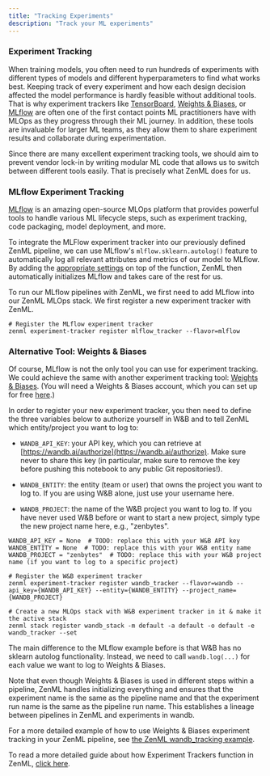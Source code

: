 ```yaml
---
title: "Tracking Experiments"
description: "Track your ML experiments"
---
```


### Experiment Tracking

When training models, you often need to run hundreds of experiments with different types of models and different hyperparameters to find what works best. Keeping track of every experiment and how each design decision affected the model performance is hardly feasible without additional tools. That is why experiment trackers like [TensorBoard](https://www.tensorflow.org/tensorboard/), [Weights & Biases](https://wandb.com/), or [MLflow](https://mlflow.org/) are often one of the first contact points ML practitioners have with MLOps as they progress through their ML journey. In addition, these tools are invaluable for larger ML teams, as they allow them to share experiment results and collaborate during experimentation.

Since there are many excellent experiment tracking tools, we should aim to prevent vendor lock-in by writing modular ML code that allows us to switch between different tools easily. That is precisely what ZenML does for us.

### MLflow Experiment Tracking

[MLflow](https://mlflow.org/) is an amazing open-source MLOps platform that provides powerful tools to handle various ML lifecycle steps, such as experiment tracking, code packaging, model deployment, and more.

To integrate the MLFlow experiment tracker into our previously defined ZenML pipeline, we can use MLflow's `mlflow.sklearn.autolog()` feature to automatically log all relevant attributes and metrics of our model to MLflow. By adding the [appropriate settings](/component-gallery/experiment-trackers/mlflow) on top of the function, ZenML then automatically initializes MLflow and takes care of the rest for us.

To run our MLflow pipelines with ZenML, we first need to add MLflow into our ZenML MLOps stack. We first register a new experiment tracker with ZenML.

```
# Register the MLflow experiment tracker
zenml experiment-tracker register mlflow_tracker --flavor=mlflow
```

### Alternative Tool: Weights & Biases

Of course, MLflow is not the only tool you can use for experiment tracking. We could achieve the same with another experiment tracking tool: [Weights & Biases](https://wandb.ai/). (You will need a Weights & Biases account, which you can set up for free [here](https://wandb.ai/login?signup=true).)

In order to register your new experiment tracker, you then need to define the three variables below to authorize yourself in W&B and to tell ZenML which entity/project you want to log to:

* `WANDB_API_KEY`: your API key, which you can retrieve at [https://wandb.ai/authorize](https://wandb.ai/authorize). Make sure never to share this key (in particular, make sure to remove the key before pushing this notebook to any public Git repositories!).

* `WANDB_ENTITY`: the entity (team or user) that owns the project you want to log to. If you are using W&B alone, just use your username here.

* `WANDB_PROJECT`: the name of the W&B project you want to log to. If you have never used W&B before or want to start a new project, simply type the new project name here, e.g., "zenbytes".

```
WANDB_API_KEY = None  # TODO: replace this with your W&B API key
WANDB_ENTITY = None  # TODO: replace this with your W&B entity name
WANDB_PROJECT = "zenbytes"  # TODO: replace this with your W&B project name (if you want to log to a specific project)

# Register the W&B experiment tracker
zenml experiment-tracker register wandb_tracker --flavor=wandb --api_key={WANDB_API_KEY} --entity={WANDB_ENTITY} --project_name={WANDB_PROJECT}

# Create a new MLOps stack with W&B experiment tracker in it & make it the active stack
zenml stack register wandb_stack -m default -a default -o default -e wandb_tracker --set
```

The main difference to the MLflow example before is that W&B has no sklearn autolog functionality. Instead, we need to call `wandb.log(...)` for each value we want to log to Weights & Biases.

Note that even though Weights & Biases is used in different steps within a pipeline, ZenML handles initializing everything and ensures that the experiment name is the same as the pipeline name and that the experiment run name is the same as the pipeline run name. This establishes a lineage between pipelines in ZenML and experiments in wandb.

For a more detailed example of how to use Weights & Biases experiment tracking in your ZenML pipeline, see [the ZenML wandb\_tracking example](https://github.com/zenml-io/zenml/tree/main/examples/wandb%5Ftracking).

To read a more detailed guide about how Experiment Trackers function in ZenML, [click here](/component-gallery/experiment-trackers).